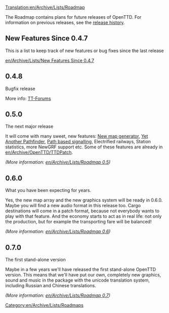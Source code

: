 [[Translation:en/Archive/Lists/Roadmap]]
[[Category:en/Archive/Lists/Roadmaps]]

The Roadmap contains plans for future releases of OpenTTD. For information on previous releases, see the [[en/Archive/OpenTTD/Main Page|release history]].

==New Features Since 0.4.7==

This is a list to keep track of new features or bug fixes since the last release

[[en/Archive/Lists/New Features Since 0.4.7]]

==0.4.8==
Bugfix release

More info:
[http://www.tt-forums.net/viewtopic.php?t=26779 TT-Forums]

==0.5.0==
The next major release

It will come with many sweet, new features: [[en/Archive/Manual/Terra Genesis Perlin|New map generator]], [[en/Archive/Manual/Yet Another Pathfinder|Yet Another Pathfinder]], [[en/Archive/Manual/Yet Another PBS Patch|Path based signalling]], Electrified railways, Station statistics, more NewGRF support etc. Some of these features are already in [[en/Archive/OpenTTD/TTDPatch]].

''(More information: [[en/Archive/Lists/Roadmap 0.5]])''

==0.6.0==
What you have been expecting for years.

Yes, the new map array and the new graphics system will be ready in 0.6.0. Maybe you will find a new audio format in this release too. Cargo destinations will come in a patch format, because not everybody wants to play with that feature. And the economy starts to act as in real life: not only the production, but for example the transporting fare will be balanced!

''(More information: [[en/Archive/Lists/Roadmap 0.6]])''

==0.7.0==
The first stand-alone version

Maybe in a few years we'll have released the first stand-alone OpenTTD version. This means that we'll have put our own, completely new graphics, sound and music in the package with the unicode translation system, including Russian and Chinese translations.

''(More information: [[en/Archive/Lists/Roadmap 0.7]])''